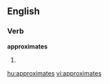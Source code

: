 
==English==

===Verb===
'''approximates'''

# {{third-person singular of|[[approximate]]}}

[[hu:approximates]]
[[vi:approximates]]